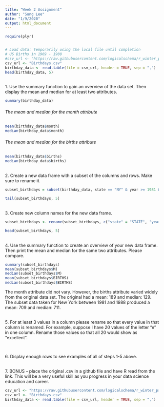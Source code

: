 ```yaml
---
title: "Week 2 Assignment"
author: "Sung Lee"
date: "1/9/2020"
output: html_document
---
```

``` r
require(plyr)


# Load data: Temporarily using the local file until completion
# US Births in 1969 - 1988 
#csv_url <- "https://raw.githubusercontent.com/logicalschema/r_winter_projects/master/Birthdays.csv"
csv_url <- "Birthdays.csv"
birthday_data <- read.table(file = csv_url, header = TRUE, sep = ",")
head(birthday_data, 5)
```
<br>
1. Use the summary function to gain an overview of the data set. Then display the mean and median for at least two attributes.

```r
summary(birthday_data)
```

###### The mean and median for the month attribute
```r
mean(birthday_data$month)
median(birthday_data$month)
```

###### The mean and median for the births attribute
```r
mean(birthday_data$births)
median(birthday_data$births)
```
<br>
2. Create a new data frame with a subset of the columns and rows. Make sure to rename it.
```r
subset_birthdays = subset(birthday_data, state == "NY" & year >= 1981 & year <= 1988, select=c(state, year, month, births))

tail(subset_birthdays, 5)
```

<br>
3. Create new column names for the new data frame.

```r
subset_birthdays <- rename(subset_birthdays, c("state" = "STATE", "year" = "Y", "month" = "M", "births" = "BIRTHS"))

head(subset_birthdays, 5)
```
<br>
4. Use the summary function to create an overview of your new data frame. Then print the mean and median for the same two attributes. Please compare.

``` r
summary(subset_birthdays)
mean(subset_birthdays$M)
median(subset_birthdays$M)
mean(subset_birthdays$BIRTHS)
median(subset_birthdays$BIRTHS)

```

The month attribute did not vary. However, the births attribute varied widely from the original data set. The original had a mean: 189 and median: 129. The subset data taken for New York between 1981 and 1988 produced a mean: 709 and median: 711.

<br>
5. For at least 3 values in a column please rename so that every value in that column is renamed. For example, suppose I have 20 values of the letter “e” in one column. Rename those values so that all 20 would show as “excellent”.

```r

```


<br>
6. Display enough rows to see examples of all of steps 1-5 above.


<br>
7. BONUS – place the original .csv in a github file and have R read from the link. This will be a very useful skill as you progress in your data science education and career.

```r
csv_url <- "https://raw.githubusercontent.com/logicalschema/r_winter_projects/master/Birthdays.csv"
csv_url <- "Birthdays.csv"
birthday_data <- read.table(file = csv_url, header = TRUE, sep = ",")
```
